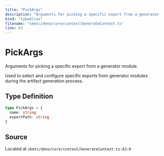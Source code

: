 ```yaml
---
title: "PickArgs"
description: "Arguments for picking a specific export from a generator module."
kind: "typeAlias"
filename: "skmtc/deno/core/context/GenerateContext.ts"
line: 63
---
```


# PickArgs

Arguments for picking a specific export from a generator module.

Used to select and configure specific exports from generator modules
during the artifact generation process.

## Type Definition

```typescript
type PickArgs = {
  name: string
  exportPath: string
}
```

## Source

Located at `skmtc/deno/core/context/GenerateContext.ts:63:0`
